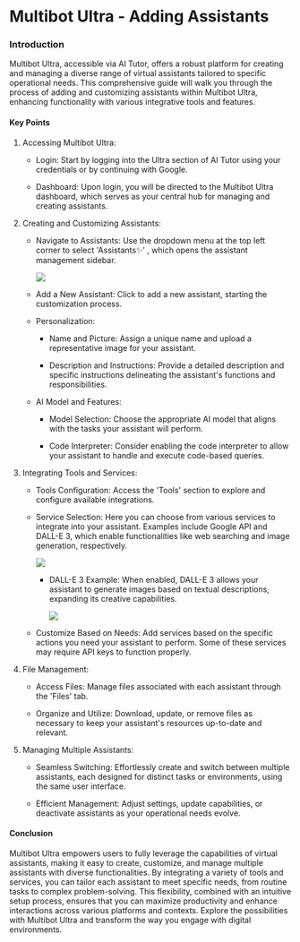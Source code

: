 Multibot Ultra - Adding Assistants
==================================

### Introduction

Multibot Ultra, accessible via AI Tutor, offers a robust platform for creating and managing a diverse range of virtual assistants tailored to specific operational needs. This comprehensive guide will walk you through the process of adding and customizing assistants within Multibot Ultra, enhancing functionality with various integrative tools and features.

#### Key Points

1.  Accessing Multibot Ultra:

    -   Login: Start by logging into the Ultra section of AI Tutor using your credentials or by continuing with Google.

    -   Dashboard: Upon login, you will be directed to the Multibot Ultra dashboard, which serves as your central hub for managing and creating assistants.

2.  Creating and Customizing Assistants:

    -   Navigate to Assistants: Use the dropdown menu at the top left corner to select 'Assistants✨' , which opens the assistant management sidebar.

        ![](https://docs.myapps.ai/storage/page_media/cf92938d-48e2-4553-af84-b61c3e30da94.png)
    -   Add a New Assistant: Click to add a new assistant, starting the customization process.

    -   Personalization:

        -   Name and Picture: Assign a unique name and upload a representative image for your assistant.

        -   Description and Instructions: Provide a detailed description and specific instructions delineating the assistant's functions and responsibilities.

    -   AI Model and Features:

        -   Model Selection: Choose the appropriate AI model that aligns with the tasks your assistant will perform.

        -   Code Interpreter: Consider enabling the code interpreter to allow your assistant to handle and execute code-based queries.

3.  Integrating Tools and Services:

    -   Tools Configuration: Access the 'Tools' section to explore and configure available integrations.

    -   Service Selection: Here you can choose from various services to integrate into your assistant. Examples include Google API and DALL-E 3, which enable functionalities like web searching and image generation, respectively.

        ![](https://docs.myapps.ai/storage/page_media/9e6d3114-13d2-4caf-983c-a20b00b8d028.png)
        -   DALL-E 3 Example: When enabled, DALL-E 3 allows your assistant to generate images based on textual descriptions, expanding its creative capabilities.

            ![](https://docs.myapps.ai/storage/page_media/a040e67d-16e3-4bf2-b0a4-f0703aa9d78a.png)
    -   Customize Based on Needs: Add services based on the specific actions you need your assistant to perform. Some of these services may require API keys to function properly.

4.  File Management:

    -   Access Files: Manage files associated with each assistant through the 'Files' tab.

    -   Organize and Utilize: Download, update, or remove files as necessary to keep your assistant's resources up-to-date and relevant.

5.  Managing Multiple Assistants:

    -   Seamless Switching: Effortlessly create and switch between multiple assistants, each designed for distinct tasks or environments, using the same user interface.

    -   Efficient Management: Adjust settings, update capabilities, or deactivate assistants as your operational needs evolve.

#### Conclusion

Multibot Ultra empowers users to fully leverage the capabilities of virtual assistants, making it easy to create, customize, and manage multiple assistants with diverse functionalities. By integrating a variety of tools and services, you can tailor each assistant to meet specific needs, from routine tasks to complex problem-solving. This flexibility, combined with an intuitive setup process, ensures that you can maximize productivity and enhance interactions across various platforms and contexts. Explore the possibilities with Multibot Ultra and transform the way you engage with digital environments.
